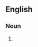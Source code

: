 {{also|téléconférences}}

==English==

===Noun===
{{head|en|noun form}}

# {{plural of|teleconference|lang=en}}
